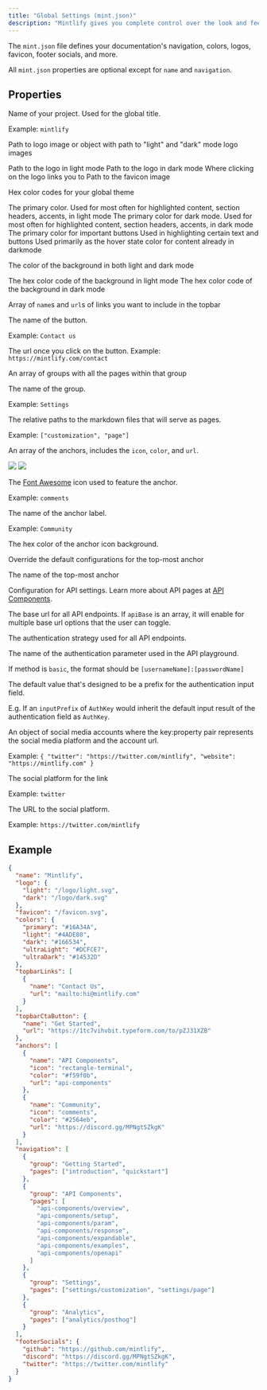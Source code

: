 ```yaml
---
title: "Global Settings (mint.json)"
description: "Mintlify gives you complete control over the look and feel of your documentation."
---
```


The `mint.json` file defines your documentation's navigation, colors, logos, favicon, footer socials, and more.

All `mint.json` properties are optional except for `name` and `navigation`.

## Properties

<ResponseField name="name" type="string">

Name of your project. Used for the global title.

Example: `mintlify`

</ResponseField>

<ResponseField name="logo" type="string or object">

Path to logo image or object with path to "light" and "dark" mode logo images

<Expandable title="Logo">

<ResponseField name="light" type="string">
  Path to the logo in light mode
</ResponseField>

<ResponseField name="dark" type="string">
  Path to the logo in dark mode
</ResponseField>

<ResponseField name="href" type="string" default="/">
  Where clicking on the logo links you to
</ResponseField>

</Expandable>

</ResponseField>

<ResponseField name="favicon" type="string">
  Path to the favicon image
</ResponseField>

<ResponseField name="colors" type="Colors">

Hex color codes for your global theme

<Expandable title="Colors">

<ResponseField name="primary" type="string" required>
  The primary color. Used for most often for highlighted content, section
  headers, accents, in light mode
</ResponseField>

<ResponseField name="light" type="string">
  The primary color for dark mode. Used for most often for highlighted content,
  section headers, accents, in dark mode
</ResponseField>

<ResponseField name="dark" type="string">
  The primary color for important buttons
</ResponseField>

<ResponseField name="ultraLight" type="string">
  Used in highlighting certain text and buttons
</ResponseField>

<ResponseField name="ultraDark" type="string">
  Used primarily as the hover state color for content already in darkmode
</ResponseField>

<ResponseField name="background" type="object">

The color of the background in both light and dark mode

<Expandable title="Object">

<ResponseField name="light" type="string" required>
  The hex color code of the background in light mode
</ResponseField>

<ResponseField name="dark" type="string" required>
  The hex color code of the background in dark mode
</ResponseField>

</Expandable>

</ResponseField>

</Expandable>

</ResponseField>

<ResponseField name="topbarLinks" type="TopbarLink[]">

Array of `name`s and `url`s of links you want to include in the topbar

<Expandable title="TopbarLink">

<ResponseField name="name" type="string">

The name of the button.

Example: `Contact us`

</ResponseField>

<ResponseField name="url" type="string">

The url once you click on the button. Example: `https://mintlify.com/contact`

</ResponseField>

</Expandable>

</ResponseField>

<ResponseField name="navigation" type="Navigation[]">

An array of groups with all the pages within that group

<Expandable title="Navigation">

<ResponseField name="group" type="string">

The name of the group.

Example: `Settings`

</ResponseField>

<ResponseField name="pages" type="string[]">

The relative paths to the markdown files that will serve as pages.

Example: `["customization", "page"]`

</ResponseField>

</Expandable>

</ResponseField>

<ResponseField name="anchors" type="Anchor[]">

An array of the anchors, includes the `icon`, `color`, and `url`.

<img class="block h-32 dark:hidden" src="/docs/img/anchor/light.png" />
<img class="hidden h-32 dark:block" src="/docs/img/anchor/dark.png" />

<Expandable title="Anchor">

<ResponseField name="icon" type="string">

The [Font Awesome](https://fontawesome.com/search?s=brands%2Cduotone) icon used to feature the anchor.

Example: `comments`

</ResponseField>

<ResponseField name="name" type="string">

The name of the anchor label.

Example: `Community`

</ResponseField>

<ResponseField name="color" type="string">

The hex color of the anchor icon background.

</ResponseField>

</Expandable>

</ResponseField>

<ResponseField name="topAnchor" type="Object">

Override the default configurations for the top-most anchor

<Expandable title="Object">

<ResponseField name="name" default="Documentation" type="string">

The name of the top-most anchor

</ResponseField>

</Expandable>

</ResponseField>

<ResponseField name="api" type="API">

Configuration for API settings. Learn more about API pages at [API Components](/api-components/overview).

<Expandable title="API">

<ResponseField name="baseUrl" type="string">

The base url for all API endpoints. If `apiBase` is an array, it will enable for multiple base url options that the user can toggle.

</ResponseField>

<ResponseField name="auth" type="Auth">

<Expandable title="Auth">

<ResponseField name="method" type='"bearer" | "key" | "basic"'>

The authentication strategy used for all API endpoints.

</ResponseField>

<ResponseField name="name" type="string">

The name of the authentication parameter used in the API playground.

If method is `basic`, the format should be `[usernameName]:[passwordName]`

</ResponseField>

<ResponseField name="inputPrefix" type="string">

The default value that's designed to be a prefix for the authentication input field.

E.g. If an `inputPrefix` of `AuthKey` would inherit the default input result of the authentication field as `AuthKey`.

</ResponseField>

</Expandable>

</ResponseField>

</Expandable>

</ResponseField>

<ResponseField name="footerSocials" type="FooterSocials">

An object of social media accounts where the key:property pair represents the social media platform and the account url.

Example: `{ "twitter": "https://twitter.com/mintlify", "website": "https://mintlify.com" }`

<Expandable title="FooterSocials">

<ResponseField name="key" type="website | facebook | twitter | discord | slack | github | linkedin | instagram | hacker-news">

The social platform for the link

Example: `twitter`

</ResponseField>

<ResponseField name="property" type="string">

The URL to the social platform.

Example: `https://twitter.com/mintlify`

</ResponseField>

</Expandable>

</ResponseField>

## Example

```json mint.json
{
  "name": "Mintlify",
  "logo": {
    "light": "/logo/light.svg",
    "dark": "/logo/dark.svg"
  },
  "favicon": "/favicon.svg",
  "colors": {
    "primary": "#16A34A",
    "light": "#4ADE80",
    "dark": "#166534",
    "ultraLight": "#DCFCE7",
    "ultraDark": "#14532D"
  },
  "topbarLinks": [
    {
      "name": "Contact Us",
      "url": "mailto:hi@mintlify.com"
    }
  ],
  "topbarCtaButton": {
    "name": "Get Started",
    "url": "https://1tc7vihvbit.typeform.com/to/pZJ31XZB"
  },
  "anchors": [
    {
      "name": "API Components",
      "icon": "rectangle-terminal",
      "color": "#f59f0b",
      "url": "api-components"
    },
    {
      "name": "Community",
      "icon": "comments",
      "color": "#2564eb",
      "url": "https://discord.gg/MPNgtSZkgK"
    }
  ],
  "navigation": [
    {
      "group": "Getting Started",
      "pages": ["introduction", "quickstart"]
    },
    {
      "group": "API Components",
      "pages": [
        "api-components/overview",
        "api-components/setup",
        "api-components/param",
        "api-components/response",
        "api-components/expandable",
        "api-components/examples",
        "api-components/openapi"
      ]
    },
    {
      "group": "Settings",
      "pages": ["settings/customization", "settings/page"]
    },
    {
      "group": "Analytics",
      "pages": ["analytics/posthog"]
    }
  ],
  "footerSocials": {
    "github": "https://github.com/mintlify",
    "discord": "https://discord.gg/MPNgtSZkgK",
    "twitter": "https://twitter.com/mintlify"
  }
}
```
